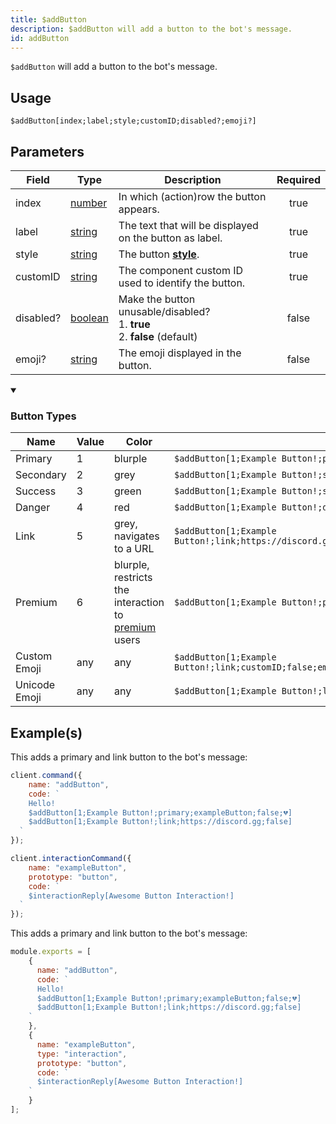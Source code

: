```yaml
---
title: $addButton
description: $addButton will add a button to the bot's message.
id: addButton
---
```


`$addButton` will add a button to the bot's message.

## Usage

```aoi
$addButton[index;label;style;customID;disabled?;emoji?]
```

## Parameters

| Field     | Type                                                                                                | Description                                                                                                              | Required |
| --------- | --------------------------------------------------------------------------------------------------- | ------------------------------------------------------------------------------------------------------------------------ | :------: |
| index     | [number](https://developer.mozilla.org/en-US/docs/Web/JavaScript/Reference/Global_Objects/Number)   | In which (action)row the button appears.                                                                                 |   true   |
| label     | [string](https://developer.mozilla.org/en-US/docs/Web/JavaScript/Reference/Global_Objects/String)   | The text that will be displayed on the button as label.                                                                  |   true   |
| style     | [string](https://developer.mozilla.org/en-US/docs/Web/JavaScript/Reference/Global_Objects/String)   | The button **[style](https://discord.com/developers/docs/interactions/message-components#button-object-button-styles)**. |   true   |
| customID  | [string](https://developer.mozilla.org/en-US/docs/Web/JavaScript/Reference/Global_Objects/String)   | The component custom ID used to identify the button.                                                                     |   true   |
| disabled? | [boolean](https://developer.mozilla.org/en-US/docs/Web/JavaScript/Reference/Global_Objects/Boolean) | Make the button unusable/disabled? <br /> 1. **true** <br /> 2. **false** (default)                                      |  false   |
| emoji?    | [string](https://developer.mozilla.org/en-US/docs/Web/JavaScript/Reference/Global_Objects/String)   | The emoji displayed in the button.                                                                                       |  false   |

<details open>
    <summary><h3>Button Types</h3></summary>
    <table>
      <thead>
        <tr>
          <th>Name</th>
          <th>Value</th>
          <th>Color</th>
          <th></th>
        </tr>
      </thead>
      <tbody>
        <tr>
          <td>Primary</td>
          <td>1</td>
          <td>blurple</td>
          <td><code>$addButton[1;Example Button!;primary;customID;false]</code></td>
        </tr>
        <tr>
          <td>Secondary</td>
          <td>2</td>
          <td>grey</td>
          <td><code>$addButton[1;Example Button!;secondary;customID;false]</code></td>
        </tr>
        <tr>
          <td>Success</td>
          <td>3</td>
          <td>green</td>
          <td><code>$addButton[1;Example Button!;success;customID;false]</code></td>
        </tr>
        <tr>
          <td>Danger</td>
          <td>4</td>
          <td>red</td>
          <td><code>$addButton[1;Example Button!;danger;customID;false]</code></td>
        </tr>
        <tr>
          <td>Link</td>
          <td>5</td>
          <td>grey, navigates to a URL</td>
          <td><code>$addButton[1;Example Button!;link;https://discord.gg;false]</code></td>
        </tr>
        <tr>
          <td>Premium</td>
          <td>6</td>
          <td>blurple, restricts the interaction to <a href="https://discord.com/developers/docs/monetization/skus">premium</a> users</td>
          <td><code>$addButton[1;Example Button!;premium;customID;false]</code></td>
        </tr>
        <tr>
          <td>Custom Emoji</td>
          <td>any</td>
          <td>any</td>
          <td><code>$addButton[1;Example Button!;link;customID;false;emojiName/emojiId/emojiString]</code></td>
        </tr>
        <tr>
          <td>Unicode Emoji</td>
          <td>any</td>
          <td>any</td>
          <td><code>$addButton[1;Example Button!;link;customID;false;😀]</code></td>
        </tr>
      </tbody>
    </table>
</details>

## Example(s)


<Example>

<div slot="default">
This adds a primary and link button to the bot's message:

```javascript
client.command({
    name: "addButton",
    code: `
    Hello!
    $addButton[1;Example Button!;primary;exampleButton;false;💔]
    $addButton[1;Example Button!;link;https://discord.gg;false]
  `
});
```

```javascript
client.interactionCommand({
    name: "exampleButton",
    prototype: "button",
    code: `
    $interactionReply[Awesome Button Interaction!]
  `
});
```
</div>
<div slot="handler">

This adds a primary and link button to the bot's message:

```javascript
module.exports = [
    {
      name: "addButton",
      code: `
      Hello!
      $addButton[1;Example Button!;primary;exampleButton;false;💔]
      $addButton[1;Example Button!;link;https://discord.gg;false]
    `
    },
    {
      name: "exampleButton",
      type: "interaction",
      prototype: "button",
      code: `
      $interactionReply[Awesome Button Interaction!]
    `
    }
];
```
</div>
<div slot="example">
<DiscordComponents
  client:load
  client:only="react"
  bot="Hello!"
  buttons={[
        { label: "Example Button!", type: "primary", customId: "exampleButton", row: 0, "emoji-name": "💔", emoji: "https://www.svgrepo.com/show/404891/broken-heart.svg" },
        { label: "Example Button!", type: "link", url: "https://discord.gg", row: 0 },
        ]}
  user="!addButton"
/>
</div>
</Example>